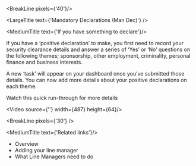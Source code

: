 
<div className="govuk-width-container main-height">

<BreakLine pixels={'40'}/>

<div className="grid-row">

<SubNavigation navItems={navItems} />

<div className="column-five-eighths">

<LargeTitle text={'Mandatory Declarations (Man Dec)'} />

<MediumTitle text={'If you have something to declare'}/>

If you have a ‘positive declaration’ to make, you first need to record your security clearance details and answer a series of ‘Yes’ or ‘No’ questions on the following themes; sponsorship, other employment, criminality, personal finance and business interests.

A new ‘task’ will appear on your dashboard once you’ve submitted those details. You can now add more details about your positive declarations on each theme.

Watch this quick run-through for more details

<Video source={''} width={487} height={64}/>

<BreakLine pixels={'30'} />

<MediumTitle text={'Related links'}/>

<ul class="govuk-list govuk-list--bullet">
	<li><Link class="govuk-link" to="/help/mandec/">Overview</Link></li>
	<li><Link class="govuk-link" to="/help/mandec/mandec-adding-your-line-manager/">Adding your line manager</Link></li>
	<li><Link class="govuk-link" to="/help/mandec/mandec-what-line-managers-need-to-do/">What Line Managers need to do</Link></li>
</ul>

</div>
</div>
</div>